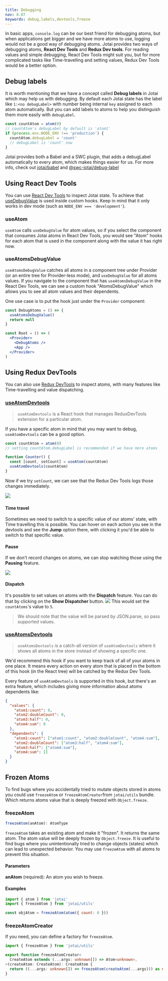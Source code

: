 ```yaml
---
title: Debugging
nav: 8.07
keywords: debug,labels,devtools,freeze
---
```


In basic apps, `console.log` can be our best friend for debugging atoms, but when applications get bigger and we have more atoms to use, logging would not be a good way of debugging atoms.
Jotai provides two ways of debugging atoms, **React Dev Tools** and **Redux Dev tools**. For reading values and simple debugging, React Dev Tools might suit you, but for more complicated tasks like Time-travelling and setting values, Redux Dev Tools would be a better option.

## Debug labels

It is worth mentioning that we have a concept called **Debug labels** in Jotai which may help us with debugging.
By default each Jotai state has the label like `1:<no debugLabel>` with number being internal `key` assigned to each atom automatically. But you can add labels to atoms to help you distinguish them more easily with `debugLabel`.

```js
const countAtom = atom(0)
// countAtom's debugLabel by default is 'atom1'
if (process.env.NODE_ENV !== 'production') {
  countAtom.debugLabel = 'count'
  // debugLabel is 'count' now
}
```

Jotai provides both a Babel and a SWC plugin, that adds a debugLabel automatically to every atom, which makes things easier for us. For more info, check out [jotai/babel](https://github.com/pmndrs/jotai/blob/main/docs/tools/babel.mdx#plugin-debug-label) and [@swc-jotai/debug-label](https://github.com/pmndrs/jotai/blob/main/docs/tools/swc.mdx)

## Using React Dev Tools

You can use [React Dev Tools](https://chrome.google.com/webstore/detail/react-developer-tools/fmkadmapgofadopljbjfkapdkoienihi)
to inspect Jotai state. To achieve that [useDebugValue](https://react.dev/reference/react/useDebugValue)
is used inside custom hooks. Keep in mind that it only works in dev mode
(such as `NODE_ENV === 'development'`).

### useAtom

`useAtom` calls `useDebugValue` for atom values, so if you select the component that consumes Jotai atoms in React Dev Tools, you would see "Atom" hooks for each atom that is used in the component along with the value it has right now.

### useAtomsDebugValue

`useAtomsDebugValue` catches all atoms in a component tree under Provider (or an entire tree for Provider-less mode), and `useDebugValue` for all atoms values.
If you navigate to the component that has `useAtomsDebugValue` in the React Dev Tools, we can see a custom hook "AtomsDebugValue" which allows you to see all atom values and their dependents.

One use case is to put the hook just under the `Provider` component:

```jsx
const DebugAtoms = () => {
  useAtomsDebugValue()
  return null
}

const Root = () => (
  <Provider>
    <DebugAtoms />
    <App />
  </Provider>
)
```

## Using Redux DevTools

You can also use [Redux DevTools](https://chrome.google.com/webstore/detail/redux-devtools/lmhkpmbekcpmknklioeibfkpmmfibljd)
to inspect atoms, with many features like Time-travelling and value dispatching.

### [useAtomDevtools](https://jotai.org/docs/api/devtools#use-atom-devtools)

> `useAtomDevtools` is a React hook that manages ReduxDevTools extension for a particular atom.

If you have a specific atom in mind that you may want to debug, `useAtomDevtools` can be a good option.

```js
const countAtom = atom(0)
// setting countAtom.debugLabel is recommended if we have more atoms

function Counter() {
  const [count, setCount] = useAtom(countAtom)
  useAtomDevtools(countAtom)
}
```

Now if we try `setCount`, we can see that the Redux Dev Tools logs those changes immediately.

![](https://lh3.googleusercontent.com/pw/AP1GczMgeYQOyCAc69gJIAcRBtKO9BOUEE3SQB5Bl-7IScJfChWGnVb3B0OmlhrjK8caQVnj-HtyN1cpv1l1K9kE4pxwapUwu_2OB-dO_G18ZUC1NbDJFiXYRW9jX8OeDBJeWg1Qx9_IdkfoaoIin90A8gSE=w828-h268-s-no-gm)
![]()

#### Time travel

Sometimes we need to switch to a specific value of our atoms' state, with Time travelling this is possible.
You can hover on each action you see in the devtools and see the **Jump** option there, with clicking it you'd be able to switch to that specific value.

#### Pause

If we don't record changes on atoms, we can stop watching those using the **Pausing** feature.

![](https://lh3.googleusercontent.com/pw/AP1GczP8hTBFtwlx0BJGGbbcXgfhMNG2Vz_uozdVnrTJHwMb1gKx55TP59WgvsMwgIyExwscgYZSpYDmxCJXjk_pKy6wP-K-0p287lkRXdTZEf074xUZr8fnIpkwg-zN14VXZ2STet1sVgTTawm49mc8Oygb=w395-h87-s-no-gm)

#### Dispatch

It's possible to set values on atoms with the **Dispatch** feature. You can do that by clicking on the **Show Dispatcher** button.
![](https://lh3.googleusercontent.com/pw/AP1GczMNn6aXTA7K8ZFzUj17I40cm0o7joOG6E76Q6UVnXYJ3TO7ItRI6Jr1EIxogfY9P2xkiQfyYqB7_aU--R_vdSyNXAtTfPuxxLymApRoZov0-6ZHS7mmxxxD4Ku1JnqTRyPyZaQHyQPkq8j4CciQaISV=w832-h149-s-no-gm)
This would set the `countAtoms`'s value to `5`.

> We should note that the value will be parsed by JSON.parse, so pass supported values.

### [useAtomsDevtools](../tools/devtools.mdx)

> `useAtomsDevtools` is a catch-all version of `useAtomDevtools` where it shows all atoms in the store instead of showing a specific one.

We'd recommend this hook if you want to keep track of all of your atoms in one place. It means every action on every atom that is placed in the bottom of this hook (in the React tree) will be catched by the Redux Dev Tools.

Every feature of `useAtomDevtools` is supported in this hook, but there's an extra feature, which includes giving more information about atoms dependents like:

```json
{
  "values": {
    "atom1:count": 0,
    "atom2:doubleCount": 0,
    "atom3:half": 0,
    "atom4:sum": 0
  },
  "dependents": {
    "atom1:count": ["atom1:count", "atom2:doubleCount", "atom4:sum"],
    "atom2:doubleCount": ["atom3:half", "atom4:sum"],
    "atom3:half": ["atom4:sum"],
    "atom4:sum": []
  }
}
```

## Frozen Atoms

To find bugs where you accidentally tried to mutate objects stored in atoms you
could use `freezeAtom` or `freezeAtomCreator`from `jotai/utils` bundle.
Which returns atoms value that is deeply freezed with `Object.freeze`.

### freezeAtom

```ts
freezeAtom(anAtom): AtomType
```

`freezeAtom` takes an existing atom and make it "frozen".
It returns the same atom.
The atom value will be deeply frozen by `Object.freeze`.
It is useful to find bugs where you unintentionally tried
to change objects (states) which can lead to unexpected behavior.
You may use `freezeAtom` with all atoms to prevent this situation.

#### Parameters

**anAtom** (required): An atom you wish to freeze.

#### Examples

```js
import { atom } from 'jotai'
import { freezeAtom } from 'jotai/utils'

const objAtom = freezeAtom(atom({ count: 0 }))
```

### freezeAtomCreator

If you need, you can define a factory for `freezeAtom`.

```ts
import { freezeAtom } from 'jotai/utils'

export function freezeAtomCreator<
  CreateAtom extends (...args: unknown[]) => Atom<unknown>,
>(createAtom: CreateAtom): CreateAtom {
  return ((...args: unknown[]) => freezeAtom(createAtom(...args))) as never
}
```
